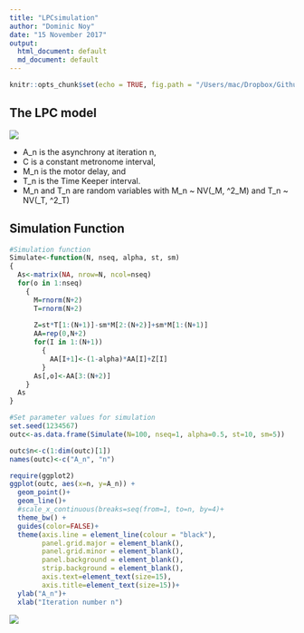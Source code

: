 ```yaml
---
title: "LPCsimulation"
author: "Dominic Noy"
date: "15 November 2017"
output:
  html_document: default
  md_document: default
---
```


```r
knitr::opts_chunk$set(echo = TRUE, fig.path = "/Users/mac/Dropbox/GithubR/LPC/plot/")
```
## The LPC model 

![](https://raw.githubusercontent.com/dominicnoy/LPC/master/LPC.png)


- A_n is the asynchrony at iteration n, 
- C is a constant metronome interval, 
- M_n is the motor delay, and 
- T_n is the Time Keeper interval. 
- M_n and T_n are random variables with M_n ~ NV(\mu_M, \sigma^2_M) and T_n ~ NV(\mu_T, \sigma^2_T)

## Simulation Function
```r
#Simulation function
Simulate<-function(N, nseq, alpha, st, sm)
{
  As<-matrix(NA, nrow=N, ncol=nseq)
  for(o in 1:nseq)
    {
      M=rnorm(N+2)
      T=rnorm(N+2)
      
      Z=st*T[1:(N+1)]-sm*M[2:(N+2)]+sm*M[1:(N+1)]
      AA=rep(0,N+2)
      for(I in 1:(N+1))
        {
          AA[I+1]<-(1-alpha)*AA[I]+Z[I]
        }
      As[,o]<-AA[3:(N+2)]
    }
  As
}
```

```r
#Set parameter values for simulation  
set.seed(1234567)
outc<-as.data.frame(Simulate(N=100, nseq=1, alpha=0.5, st=10, sm=5))

outc$n<-c(1:dim(outc)[1])
names(outc)<-c("A_n", "n")

require(ggplot2)
ggplot(outc, aes(x=n, y=A_n)) +
  geom_point()+
  geom_line()+
  #scale_x_continuous(breaks=seq(from=1, to=n, by=4)+
  theme_bw() +
  guides(color=FALSE)+
  theme(axis.line = element_line(colour = "black"),
        panel.grid.major = element_blank(),
        panel.grid.minor = element_blank(),
        panel.background = element_blank(),
        strip.background = element_blank(),
        axis.text=element_text(size=15),
        axis.title=element_text(size=15))+
  ylab("A_n")+
  xlab("Iteration number n")
```

![](https://raw.githubusercontent.com/dominicnoy/LPC/master/LPCsimpleplot-1.png)


